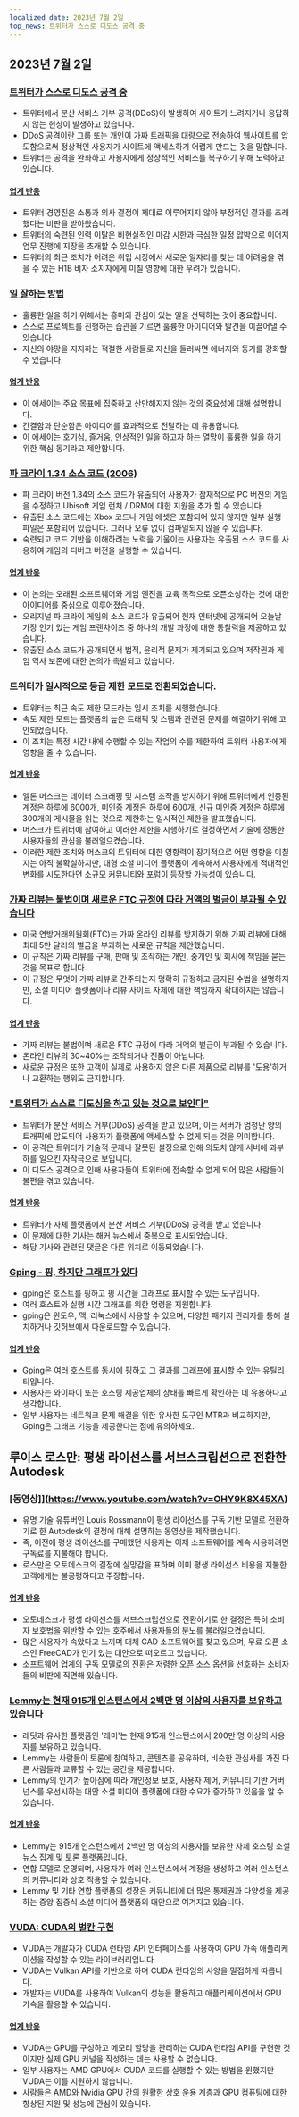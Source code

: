 ```yaml
---
localized_date: 2023년 7월 2일
top_news: 트위터가 스스로 디도스 공격 중
---
```




<CallToAction />

<Steps>

## 2023년 7월 2일

### [트위터가 스스로 디도스 공격 중](https://sfba.social/@sysop408/110639435788921057)

- 트위터에서 분산 서비스 거부 공격(DDoS)이 발생하여 사이트가 느려지거나 응답하지 않는 현상이 발생하고 있습니다.
- DDoS 공격이란 그룹 또는 개인이 가짜 트래픽을 대량으로 전송하여 웹사이트를 압도함으로써 정상적인 사용자가 사이트에 액세스하기 어렵게 만드는 것을 말합니다.
- 트위터는 공격을 완화하고 사용자에게 정상적인 서비스를 복구하기 위해 노력하고 있습니다.

#### [업계 반응](http://news.ycombinator.com/item?id=36553236)

- 트위터 경영진은 소통과 의사 결정이 제대로 이루어지지 않아 부정적인 결과를 초래했다는 비판을 받아왔습니다.
- 트위터의 숙련된 인력 이탈은 비현실적인 마감 시한과 극심한 일정 압박으로 이어져 업무 진행에 지장을 초래할 수 있습니다.
- 트위터의 최근 조치가 어려운 취업 시장에서 새로운 일자리를 찾는 데 어려움을 겪을 수 있는 H1B 비자 소지자에게 미칠 영향에 대한 우려가 있습니다.

### [일 잘하는 방법](http://paulgraham.com/greatwork.html)

- 훌륭한 일을 하기 위해서는 흥미와 관심이 있는 일을 선택하는 것이 중요합니다.
- 스스로 프로젝트를 진행하는 습관을 기르면 훌륭한 아이디어와 발견을 이끌어낼 수 있습니다.
- 자신의 야망을 지지하는 적절한 사람들로 자신을 둘러싸면 에너지와 동기를 강화할 수 있습니다.

#### [업계 반응](http://news.ycombinator.com/item?id=36550615)

- 이 에세이는 주요 목표에 집중하고 산만해지지 않는 것의 중요성에 대해 설명합니다.
- 간결함과 단순함은 아이디어를 효과적으로 전달하는 데 유용합니다.
- 이 에세이는 호기심, 즐거움, 인상적인 일을 하고자 하는 열망이 훌륭한 일을 하기 위한 핵심 동기라고 제안합니다.

### [파 크라이 1.34 소스 코드 (2006)](https://archive.org/details/far-cry-1.34-complete)

- 파 크라이 버전 1.34의 소스 코드가 유출되어 사용자가 잠재적으로 PC 버전의 게임을 수정하고 Ubisoft 게임 런처 / DRM에 대한 지원을 추가 할 수 있습니다.
- 유출된 소스 코드에는 Xbox 코드나 게임 에셋은 포함되어 있지 않지만 일부 실행 파일은 포함되어 있습니다. 그러나 오류 없이 컴파일되지 않을 수 있습니다.
- 숙련되고 코드 기반을 이해하려는 노력을 기울이는 사용자는 유출된 소스 코드를 사용하여 게임의 디버그 버전을 실행할 수 있습니다.

#### [업계 반응](http://news.ycombinator.com/item?id=36547801)

- 이 논의는 오래된 소프트웨어와 게임 엔진을 교육 목적으로 오픈소싱하는 것에 대한 아이디어를 중심으로 이루어졌습니다.
- 오리지널 파 크라이 게임의 소스 코드가 유출되어 현재 인터넷에 공개되어 오늘날 가장 인기 있는 게임 프랜차이즈 중 하나의 개발 과정에 대한 통찰력을 제공하고 있습니다.
- 유출된 소스 코드가 공개되면서 법적, 윤리적 문제가 제기되고 있으며 저작권과 게임 역사 보존에 대한 논의가 촉발되고 있습니다.

### 트위터가 일시적으로 등급 제한 모드로 전환되었습니다.

- 트위터는 최근 속도 제한 모드라는 임시 조치를 시행했습니다.
- 속도 제한 모드는 플랫폼의 높은 트래픽 및 스팸과 관련된 문제를 해결하기 위해 고안되었습니다.
- 이 조치는 특정 시간 내에 수행할 수 있는 작업의 수를 제한하여 트위터 사용자에게 영향을 줄 수 있습니다.

#### [업계 반응](http://news.ycombinator.com/item?id=36552324)

- 엘론 머스크는 데이터 스크래핑 및 시스템 조작을 방지하기 위해 트위터에서 인증된 계정은 하루에 6000개, 미인증 계정은 하루에 600개, 신규 미인증 계정은 하루에 300개의 게시물을 읽는 것으로 제한하는 일시적인 제한을 발표했습니다.
- 머스크가 트위터에 참여하고 이러한 제한을 시행하기로 결정하면서 기술에 정통한 사용자들의 관심을 불러일으켰습니다.
- 이러한 제한 조치와 머스크의 트위터에 대한 영향력이 장기적으로 어떤 영향을 미칠지는 아직 불확실하지만, 대형 소셜 미디어 플랫폼이 계속해서 사용자에게 적대적인 변화를 시도한다면 소규모 커뮤니티와 포럼이 등장할 가능성이 있습니다.

### [가짜 리뷰는 불법이며 새로운 FTC 규정에 따라 거액의 벌금이 부과될 수 있습니다](https://www.washingtonpost.com/technology/2023/06/30/fake-reviews-online-ftc/)

- 미국 연방거래위원회(FTC)는 가짜 온라인 리뷰를 방지하기 위해 가짜 리뷰에 대해 최대 5만 달러의 벌금을 부과하는 새로운 규칙을 제안했습니다.
- 이 규칙은 가짜 리뷰를 구매, 판매 및 조작하는 개인, 중개인 및 회사에 책임을 묻는 것을 목표로 합니다.
- 이 규정은 무엇이 가짜 리뷰로 간주되는지 명확히 규정하고 금지된 수법을 설명하지만, 소셜 미디어 플랫폼이나 리뷰 사이트 자체에 대한 책임까지 확대하지는 않습니다.

#### [업계 반응](http://news.ycombinator.com/item?id=36556228)

- 가짜 리뷰는 불법이며 새로운 FTC 규정에 따라 거액의 벌금이 부과될 수 있습니다.
- 온라인 리뷰의 30~40%는 조작되거나 진품이 아닙니다.
- 새로운 규정은 또한 고객이 실제로 사용하지 않은 다른 제품으로 리뷰를 '도용'하거나 교환하는 행위도 금지합니다.

### ["트위터가 스스로 디도싱을 하고 있는 것으로 보인다"](https://sfba.social/@sysop408/110639474671754723)

- 트위터가 분산 서비스 거부(DDoS) 공격을 받고 있으며, 이는 서버가 엄청난 양의 트래픽에 압도되어 사용자가 플랫폼에 액세스할 수 없게 되는 것을 의미합니다.
- 이 공격은 트위터가 기술적 문제나 잘못된 설정으로 인해 의도치 않게 서버에 과부하를 일으킨 자작극으로 보입니다.
- 이 디도스 공격으로 인해 사용자들이 트위터에 접속할 수 없게 되어 많은 사람들이 불편을 겪고 있습니다.

#### [업계 반응](http://news.ycombinator.com/item?id=36553762)

- 트위터가 자체 플랫폼에서 분산 서비스 거부(DDoS) 공격을 받고 있습니다.
- 이 문제에 대한 기사는 해커 뉴스에서 중복으로 표시되었습니다.
- 해당 기사와 관련된 댓글은 다른 위치로 이동되었습니다.

### [Gping - 핑, 하지만 그래프가 있다](https://github.com/orf/gping)

- gping은 호스트를 핑하고 핑 시간을 그래프로 표시할 수 있는 도구입니다.
- 여러 호스트와 실행 시간 그래프를 위한 명령을 지원합니다.
- gping은 윈도우, 맥, 리눅스에서 사용할 수 있으며, 다양한 패키지 관리자를 통해 설치하거나 깃허브에서 다운로드할 수 있습니다.

#### [업계 반응](http://news.ycombinator.com/item?id=36548676)

- Gping은 여러 호스트를 동시에 핑하고 그 결과를 그래프에 표시할 수 있는 유틸리티입니다.
- 사용자는 와이파이 또는 호스팅 제공업체의 상태를 빠르게 확인하는 데 유용하다고 생각합니다.
- 일부 사용자는 네트워크 문제 해결을 위한 유사한 도구인 MTR과 비교하지만, Gping은 그래프 기능을 제공한다는 점에 유의하세요.

## 루이스 로스만: 평생 라이선스를 서브스크립션으로 전환한 Autodesk

### [동영상]](https://www.youtube.com/watch?v=OHY9K8X45XA)

- 유명 기술 유튜버인 Louis Rossmann이 평생 라이선스를 구독 기반 모델로 전환하기로 한 Autodesk의 결정에 대해 설명하는 동영상을 제작했습니다.
- 즉, 이전에 평생 라이선스를 구매했던 사용자는 이제 소프트웨어를 계속 사용하려면 구독료를 지불해야 합니다.
- 로스만은 오토데스크의 결정에 실망감을 표하며 이미 평생 라이선스 비용을 지불한 고객에게는 불공평하다고 주장합니다.

#### [업계 반응](http://news.ycombinator.com/item?id=36547864)

- 오토데스크가 평생 라이선스를 서브스크립션으로 전환하기로 한 결정은 특히 소비자 보호법을 위반할 수 있는 호주에서 사용자들의 분노를 불러일으켰습니다.
- 많은 사용자가 속았다고 느끼며 대체 CAD 소프트웨어를 찾고 있으며, 무료 오픈 소스인 FreeCAD가 인기 있는 대안으로 떠오르고 있습니다.
- 소프트웨어 업계의 구독 모델로의 전환은 저렴한 오픈 소스 옵션을 선호하는 소비자들의 비판에 직면해 있습니다.

### [Lemmy는 현재 915개 인스턴스에서 2백만 명 이상의 사용자를 보유하고 있습니다](https://lemmymap.feddit.de)

- 레딧과 유사한 플랫폼인 '레미'는 현재 915개 인스턴스에서 200만 명 이상의 사용자를 보유하고 있습니다.
- Lemmy는 사람들이 토론에 참여하고, 콘텐츠를 공유하며, 비슷한 관심사를 가진 다른 사람들과 교류할 수 있는 공간을 제공합니다.
- Lemmy의 인기가 높아짐에 따라 개인정보 보호, 사용자 제어, 커뮤니티 기반 거버넌스를 우선시하는 대안 소셜 미디어 플랫폼에 대한 수요가 증가하고 있음을 알 수 있습니다.

#### [업계 반응](http://news.ycombinator.com/item?id=36546425)

- Lemmy는 915개 인스턴스에서 2백만 명 이상의 사용자를 보유한 자체 호스팅 소셜 뉴스 집계 및 토론 플랫폼입니다.
- 연합 모델로 운영되며, 사용자가 여러 인스턴스에서 계정을 생성하고 여러 인스턴스의 커뮤니티와 상호 작용할 수 있습니다.
- Lemmy 및 기타 연합 플랫폼의 성장은 커뮤니티에 더 많은 통제권과 다양성을 제공하는 중앙 집중식 소셜 미디어 플랫폼의 대안으로 여겨지고 있습니다.

### [VUDA: CUDA의 벌칸 구현](https://github.com/jgbit/vuda)

- VUDA는 개발자가 CUDA 런타임 API 인터페이스를 사용하여 GPU 가속 애플리케이션을 작성할 수 있는 라이브러리입니다.
- VUDA는 Vulkan API를 기반으로 하며 CUDA 런타임의 사양을 밀접하게 따릅니다.
- 개발자는 VUDA를 사용하여 Vulkan의 성능을 활용하고 애플리케이션에서 GPU 가속을 활용할 수 있습니다.

#### [업계 반응](http://news.ycombinator.com/item?id=36549637)

- VUDA는 GPU를 구성하고 메모리 할당을 관리하는 CUDA 런타임 API를 구현한 것이지만 실제 GPU 커널을 작성하는 데는 사용할 수 없습니다.
- 일부 사용자는 AMD GPU에서 CUDA 코드를 실행할 수 있는 방법을 원했지만 VUDA는 이를 지원하지 않습니다.
- 사람들은 AMD와 Nvidia GPU 간의 원활한 상호 운용 계층과 GPU 컴퓨팅에 대한 향상된 지원 및 성능에 관심이 있습니다.

</Steps>
